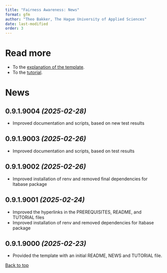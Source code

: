 ```yaml
---
title: "Fairness Awareness: News"
format: gfm
author: "Theo Bakker, The Hague University of Applied Sciences"
date: last-modified
order: 3
---
```


<a name="top"></a>

# Read more

-   To the [explanation of the template](README.md).
-   To the [tutorial](TUTORIAL.md).

# News

## 0.9.1.9004 *(2025-02-28)*

-   Improved documentation and scripts, based on new test results

## 0.9.1.9003 *(2025-02-26)*

-   Improved documentation and scripts, based on test results

## 0.9.1.9002 *(2025-02-26)*

-   Improved installation of renv and removed final dependencies for ltabase package

## 0.9.1.9001 *(2025-02-24)*

-   Improved the hyperlinks in the PREREQUISITES, README, and TUTORIAL files
-   Improved installation of renv and removed dependencies for ltabase package

## 0.9.1.9000 *(2025-02-23)*

-   Provided the template with an initial README, NEWS and TUTORIAL file.

[Back to top](#top)
